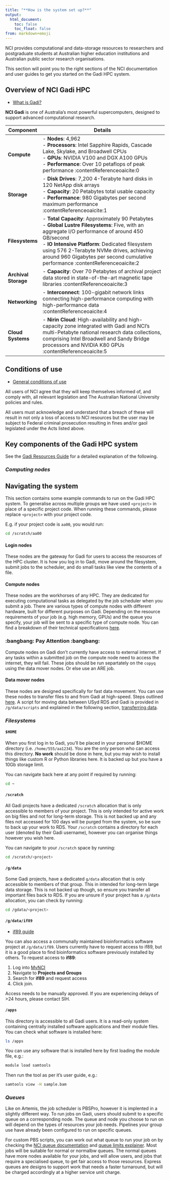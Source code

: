 ```yaml
---
title: "**How is the system set up?**"
output:
  html_document:
    toc: false
    toc_float: false
from: markdown+emoji
---
```


NCI provides computational and data-storage resources to researchers and postgraduate students at Australian higher education institutions and Australian public sector research organisations.

This section will point you to the right sections of the NCI documentation and user guides to get you started on the Gadi HPC system.

## Overview of NCI Gadi HPC

- [What is Gadi?](https://opus.nci.org.au/spaces/Help/pages/236881323/What+is+Gadi+...)

**NCI Gadi** is one of Australia's most powerful supercomputers, designed to support advanced computational research.

| **Component** | **Details**                                                                                                                                                                                                                   |
|---------------|-------------------------------------------------------------------------------------------------------------------------------------------------------------------------------------------------------------------------------|
| **Compute**   | - **Nodes**: 4,962<br>- **Processors**: Intel Sapphire Rapids, Cascade Lake, Skylake, and Broadwell CPUs<br>- **GPUs**: NVIDIA V100 and DGX A100 GPUs<br>- **Performance**: Over 10 petaflops of peak performance :contentReference[oaicite:0]{index=0} |
| **Storage**   | - **Disk Drives**: 7,200 4-Terabyte hard disks in 120 NetApp disk arrays<br>- **Capacity**: 20 Petabytes total usable capacity<br>- **Performance**: 980 Gigabytes per second maximum performance :contentReference[oaicite:1]{index=1}             |
| **Filesystems** | - **Total Capacity**: Approximately 90 Petabytes<br>- **Global Lustre Filesystems**: Five, with an aggregate I/O performance of around 450 GB/second<br>- **IO Intensive Platform**: Dedicated filesystem using 576 2-Terabyte NVMe drives, achieving around 960 Gigabytes per second cumulative performance :contentReference[oaicite:2]{index=2} |
| **Archival Storage** | - **Capacity**: Over 70 Petabytes of archival project data stored in state-of-the-art magnetic tape libraries :contentReference[oaicite:3]{index=3} |
| **Networking** | - **Interconnect**: 100-gigabit network links connecting high-performance computing with high-performance data :contentReference[oaicite:4]{index=4} |
| **Cloud Systems** | - **Nirin Cloud**: High-availability and high-capacity zone integrated with Gadi and NCI's multi-Petabyte national research data collections, comprising Intel Broadwell and Sandy Bridge processors and NVIDIA K80 GPUs :contentReference[oaicite:5]{index=5} |


## Conditions of use

- [General conditions of use](https://opus.nci.org.au/spaces/Help/pages/230490621/Conditions+of+Use+and+Policies...)

All users of NCI agree that they will keep themselves informed of, and comply with, all relevant legislation and The Australian National University policies and rules.

All users must acknowledge and understand that a breach of these will result in not only a loss of access to NCI resources but the user may be subject to Federal criminal prosecution resulting in fines and/or gaol legislated under the Acts listed above.


## **Key components of the Gadi HPC system**

See the [Gadi Resources Guide](https://opus.nci.org.au/pages/viewpage.action?pageId=236880086) for a detailed explanation of the following.

### ***Computing nodes***

::: {.callout-note}

## Navigating the system

This section contains some example commands to run on the Gadi HPC system. To generalise across multiple groups we have used `<project>` in place of a specific project code. When running these commands, please replace `<project>` with your project code.

E.g. if your project code is `aa00`, you would run:

```bash
cd /scratch/aa00
```
:::

#### Login nodes

These nodes are the gateway for Gadi for users to access the resources of the HPC cluster. It is how you log in to Gadi, move around the filesystem, submit jobs to the scheduler, and do small tasks like view the contents of a file.

#### Compute nodes

These nodes are the workhorses of any HPC. They are dedicated for executing computational tasks as delegated by the job scheduler when you submit a job. There are various types of compute nodes with different hardware, built for different purposes on Gadi. Depending on the resource requirements of your job (e.g. high memory, GPUs) and the queue you specify, your job will be sent to a specific type of compute node. You can find a breakdown of their technical specifications [here](https://nci.org.au/our-systems/hpc-systems).

::: {.callout-warning}
### :bangbang: Pay Attention :bangbang:
Compute nodes on Gadi don't currently have access to external internet. If any tasks within a submitted job on the compute node need to access the internet, they will fail. These jobs should be run separtately on the `copyq` using the data mover nodes. Or else use an ARE job.
:::

#### Data mover nodes

These nodes are designed specifically for fast data movement. You can use these nodes to transfer files to and from Gadi at high-speed. Steps outlined [here](https://opus.nci.org.au/pages/viewpage.action?pageId=236880317). A script for moving data between USyd RDS and Gadi is provided in `/g/data/scripts` and explained in the following section, [transferring data](./data_transfer.qmd).

### ***Filesystems***

#### `$HOME`

When you first log in to Gadi, you'll be placed in your personal $HOME directory (i.e. `/home/555/aa1234`). You are the only person who can access this directory. **No work** should be done in here, but you may wish to install things like custom R or Python libraries here. It is backed up but you have a 10Gb storage limit.

You can navigate back here at any point if required by running:

```bash
cd ~
```

#### `/scratch`

All Gadi projects have a dedicated `/scratch` allocation that is only accessible to members of your project. This is only intended for active work on big files and not for long-term storage. This is not backed up and any files not accessed for 100 days will be purged from the system, so be sure to back up your work to RDS. Your `/scratch` contains a directory for each user (denoted by their Gadi username), however you can organise things however you wish here.

You can navigate to your `/scratch` space by running:

```bash
cd /scratch/<project>
```

#### `/g/data`

Some Gadi projects, have a dedicated `g/data` allocation that is only accessible to members of that group. This in intended for long-term large data storage. This is not backed up though, so ensure you transfer all important files back to RDS. If you are unsure if your project has a `/g/data` allocation, you can check by running:

```bash
cd /gdata/<project>
```

#### `/g/data/if89`

- [if89 guide](https://australianbiocommons.github.io/ables/if89/)

You can also access a communally maintained bioinformatics software project at `/g/data/if89`. Users currently have to request access to if89, but it is a good place to find bioinformatics software previously installed by others. To request access to __if89__:

1. Log into [MyNCI](https://my.nci.org.au/mancini/login?next=/mancini/)
2. Navigate to __Projects and Groups__
3. Search for __if89__ and request access
4. Click join.

Access needs to be manually approved. If you are experiencing delays of >24 hours, please contact SIH.

#### `/apps`

This directory is accessible to all Gadi users. It is a read-only system containing centrally installed software applications and their module files. You can check what software is installed here:

```bash
ls /apps
```

You can use any software that is installed here by first loading the module file, e.g.:

```bash
module load samtools
```

Then run the tool as per it's user guide, e.g.:

```bash
samtools view -H sample.bam
```

### ***Queues***

Like on Artemis, the job scheduler is PBSPro, however it is implented in a slightly different way. To run jobs on Gadi, users should submit to a specific queue on a corresponding node. The queue and node you choose to run on will depend on the types of resources your job needs. Pipelines your group use have already been configured to run on specific queues.

For custom PBS scripts, you can work out what queue to run your job on by checking the [NCI queue documentation](https://opus.nci.org.au/pages/viewpage.action?pageId=236880996) and [queue limits explainer](https://opus.nci.org.au/pages/viewpage.action?pageId=236881198). Most jobs will be suitable for normal or normalbw queues. The normal queues have more nodes available for your jobs, and will allow users, and jobs that require a specialised queue, to get fair access to those resources. Express queues are designs to support work that needs a faster turnaround, but will be charged accordingly at a higher service unit charge.
